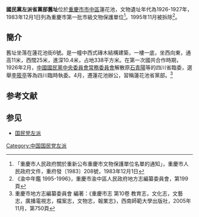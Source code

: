 {{重慶市文物保護單位
|名稱 = 國民黨左派省黨部舊址
|編號 = 4
|圖片 = 
|級別 = 2
|分類 = 
|時代 = 1926-1927年
|地点 = [[重慶市|重慶市]][[市中區_(重慶市)|市中區]]蓮花池
|坐標 = 
|登錄 = 1983年12月1日
}}

'''國民黨左派省黨部舊址'''位於[[重慶市|重慶市]][[市中區_(重慶市)|市中區]]蓮花池，文物遺址年代為1926-1927年，1983年12月1日列為重慶市第一批市級文物保護單位<ref>「重慶市人民政府關於重新公布重慶市文物保護單位名單的通知」，重慶市人民政府文件，重府發〔1983〕208號，1983年12月1日</ref>。1995年11月被拆除<ref>《渝中年鑑 1995-1996》，重慶市渝中區人民政府地方志編纂委員會，第199頁</ref>。

== 簡介 ==
舊址坐落在蓮花池街6號。是一幢中西式磚木結構建築，一樓一底，坐西向東，通高11米，西闊25米，進深10.4米，占地338平方米。在第一次國共合作時期，1926年2月，[[中國國民黨中央委員會常務委員會|中國國民黨中央委員會常務委員會]]解散原[[石青陽|石青陽]]等的四川省臨委，選舉[[李筱亭|李筱亭]]等為四川臨時執委。4月，遷蓮花池辦公，習稱蓮花池省黨部。<ref>重慶市地方志編纂委員會 編著：《重慶市志 第10卷 教育志，文化志，文藝志，廣播電視志，檔案志，文物志，報業志》，西南師範大學出版社，2005年11月，第750頁</ref>

== 参考文献 ==
{{Reflist}}

== 参见 ==
{{Portal box|中华民国|重庆|中国建筑}}
* [[国民党左派|国民党左派]]

[[Category:中国国民党左派|Category:中国国民党左派]]

{{文物保護單位小作品}}